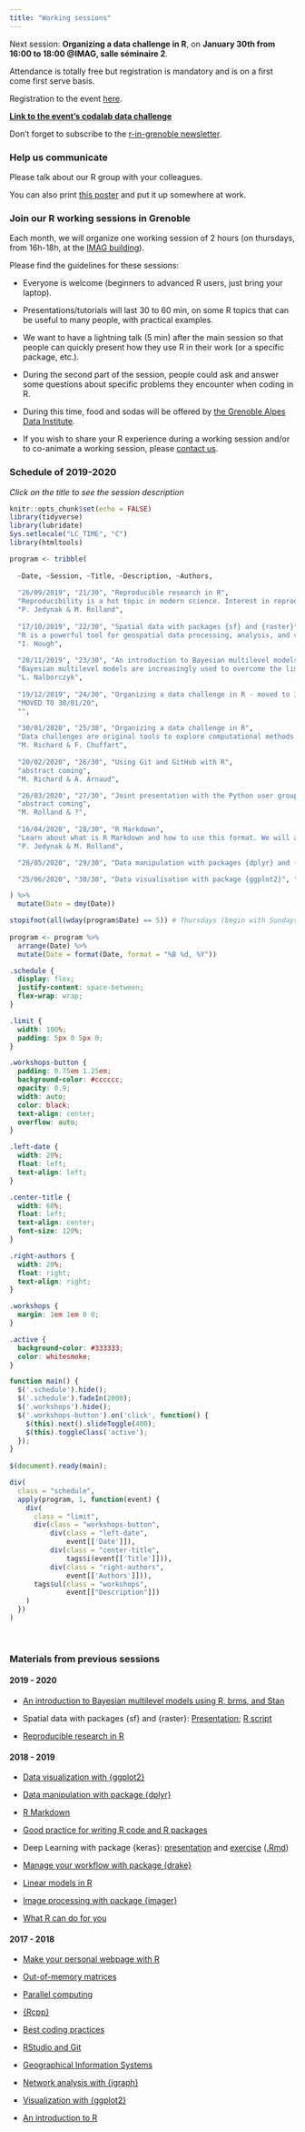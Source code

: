 ```yaml
---
title: "Working sessions"
---
```


Next session: **Organizing a data challenge in R**, on **January 30th from 16:00 to 18:00 @IMAG, salle séminaire 2**.

Attendance is totally free but registration is mandatory and is on a first come first serve basis.

Registration to the event [here](https://www.eventbrite.com/e/r-in-grenoble-organizing-a-data-challenge-in-r-tickets-90788993323).

**[Link to the event's codalab data challenge](https://competitions.codalab.org/competitions/21950?secret_key=865fa76d-fd94-4851-89af-3743f0cf2e4d)**

Don't forget to subscribe to the [r-in-grenoble newsletter](https://listes.univ-grenoble-alpes.fr/sympa/subscribe/r-in-grenoble?previous_action=info).


### Help us communicate

Please talk about our R group with your colleagues. 

You can also print [this poster](Poster 2019-2020.pdf) and put it up somewhere at work.

### Join our R working sessions in Grenoble

Each month, we will organize one working session of 2 hours (on thursdays, from 16h-18h, at the [IMAG building](https://r-in-grenoble.github.io/members.html)). 

Please find the guidelines for these sessions:
    
- Everyone is welcome (beginners to advanced R users, just bring your laptop).

- Presentations/tutorials will last 30 to 60 min, on some R topics that can be useful to many people, with practical examples.

- We want to have a lightning talk (5 min) after the main session so that people can quickly present how they use R in their work (or a specific package, etc.).

- During the second part of the session, people could ask and answer some questions about specific problems they encounter when coding in R.

- During this time, food and sodas will be offered by [the Grenoble Alpes Data Institute](https://data-institute.univ-grenoble-alpes.fr/).

- If you wish to share your R experience during a working session and/or to co-animate a working session, please [contact us](mailto:matthieu.rolland@univ-grenoble-alpes.fr).

### Schedule of 2019-2020

*Click on the title to see the session description*

```r
knitr::opts_chunk$set(echo = FALSE)
library(tidyverse)
library(lubridate)
Sys.setlocale("LC_TIME", "C")
library(htmltools)
```

```r
program <- tribble(
  
  ~Date, ~Session, ~Title, ~Description, ~Authors,
  
  "26/09/2019", "21/30", "Reproducible research in R", 
  "Reproducibility is a hot topic in modern science. Interest in reproducibility was triggered by the “reproducibility crisis” undergone by many fields in the past decades. A reproducible analysis is an analysis that can be re-run from raw data to final result identically by anybody (including “future you”!) on any computer and at any point in time. In this presentation we will give attendants an overview of many tools implemented in R that help make your work more reproducible and how these are integrated in Rstudio: project management structure, workflow management with {drake}, version control with Git and GitHub, literate programming with Rmarkdown, work compendia and package development and much more.", 
  "P. Jedynak & M. Rolland",
  
  "17/10/2019", "22/30", "Spatial data with packages {sf} and {raster}", 
  "R is a powerful tool for geospatial data processing, analysis, and visualization. This workshop will provide an introduction to manipulating geospatial data with a few core packages. {sf} provides classes and methods for vector data and is designed to work well with the [tidyverse](http://tidyverse.org/). {raster} provides classes and methods for raster data. We will also see how to create static, animated, and interactive maps with {tmap}, {rasterviz}, and {mapview}.", 
  "I. Hough",
  
  "28/11/2019", "23/30", "An introduction to Bayesian multilevel models using R, brms, and Stan", 
  "Bayesian multilevel models are increasingly used to overcome the limitations of frequentist approaches in the analysis of complex structured data. During this session, I will briefly introduce the logic of Bayesian inference and motivate the use of multilevel modelling. I will then show how Bayesian multilevel models can be fitted using the probabilistic programming language Stan and the R package brms (Bürkner, 2016). The brms package allows fitting complex nonlinear multilevel (aka 'mixed-effects') models using an understandable high-level formula syntax. I will demonstrate the use of brms with some general examples and discuss model comparison tools available within the package. Prior experience with data manipulation and linear models in R will be helpful.",
  "L. Nalborczyk",
  
  "19/12/2019", "24/30", "Organizing a data challenge in R - moved to 30/01", 
  "MOVED TO 30/01/20", 
  "",
  
  "30/01/2020", "25/30", "Organizing a data challenge in R", 
  "Data challenges are original tools to explore computational methods trough active learning and competition approaches. It can be used both (i) to improve pedagogic practices in education and (ii) to address scientific questions, such as benchmarking of computational methods. First, we will present you examples of R data challenges that we have run on the open-source challenge platform codalab (challenges in master classes, remote challenges during scientific conferences or  winter-school-like scientific data challenges). Then, we will give a tutorial to teach you how to easily set up your own data challenge.", 
  "M. Richard & F. Chuffart",
  
  "20/02/2020", "26/30", "Using Git and GitHub with R", 
  "abstract coming", 
  "M. Richard & A. Arnaud",

  "26/03/2020", "27/30", "Joint presentation with the Python user group - more details soon",
  "abstract coming", 
  "M. Rolland & ?",
  
  "16/04/2020", "28/30", "R Markdown",
  "Learn about what is R Markdown and how to use this format. We will also present the many possibilities of R Markdown: 1/ Compile a single R Markdown document to a report in different formats, such as PDF, HTML, or Word. 2/ Create notebooks in which you can directly run code chunks interactively. 3/ Make slides for presentations (HTML5, LaTeX Beamer, or PowerPoint). 4/ Produce dashboards with flexible, interactive, and attractive layouts. 5/ Build interactive applications based on Shiny. 6/ Write journal articles. 7/ Author books of multiple chapters. 8/ Generate websites and blogs.", 
  "P. Jedynak & M. Rolland",

  "28/05/2020", "29/30", "Data manipulation with packages {dplyr} and {data.table}", "Data manipulation is an essential step in any data analysis project. Core package of the tidyverse environment, {dplyr} provides a data manipulation framework that uses an intuitive syntax defined by a small set of verbs. In this tutorial we will learn how to pick observations by their values (filter()), reorder the rows (arrange()), pick variables by their name (select()), create new variables with functions of existing variables (mutate()), collapse many values down to a single summary (summarise()) and combine all these operations using the '%>%' (pipe) operator. This will help you solve the most common data manipulation challenges. **ADD data.table**", "P. Jedynak & I. Hough",

  "25/06/2020", "30/30", "Data visualisation with package {ggplot2}", "'The simple graph has brought more information to the data analyst’s mind than any other device.' --- John Tukey. {ggplot2} is one of today's most powerful data visualisation suite. In this tutorial we will learn the underlying philosophy behind {ggplot2}: the Grammar of Graphics. We will see how all types of graphs such as histograms, scatterplots, boxplots, probability densities etc. can be specified by a small set of shared parameters, and how understanding what these parameters are and how to use them will allow you to seamlessly produce powerful and complex graphs to better understand your data.", "S. Cadiou & M. Rolland"

) %>%
  mutate(Date = dmy(Date)) 

stopifnot(all(wday(program$Date) == 5)) # Thursdays (begin with Sundays)
          
program <- program %>%
  arrange(Date) %>%
  mutate(Date = format(Date, format = "%B %d, %Y"))
```


```css
.schedule {
  display: flex;
  justify-content: space-between;
  flex-wrap: wrap;
}

.limit {
  width: 100%;
  padding: 5px 0 5px 0;
}

.workshops-button {
  padding: 0.75em 1.25em;
  background-color: #cccccc;
  opacity: 0.9;
  width: auto;
  color: black;
  text-align: center;
  overflow: auto;
}

.left-date {
  width: 20%;
  float: left;
  text-align: left;
}

.center-title {
  width: 60%;
  float: left;
  text-align: center;
  font-size: 120%;
}

.right-authors {
  width: 20%;
  float: right;
  text-align: right;
}

.workshops {
  margin: 1em 1em 0 0;
}

.active {
  background-color: #333333;
  color: whitesmoke;
}
```

```js
function main() {
  $('.schedule').hide();
  $('.schedule').fadeIn(2000);
  $('.workshops').hide();
  $('.workshops-button').on('click', function() {
    $(this).next().slideToggle(400);
    $(this).toggleClass('active');
  });
}
 
$(document).ready(main);
```


```r
div(
  class = "schedule",
  apply(program, 1, function(event) {
    div(
      class = "limit",
      div(class = "workshops-button", 
          div(class = "left-date", 
              event[['Date']]),
          div(class = "center-title", 
              tags$i(event[['Title']])),
          div(class = "right-authors",
              event[['Authors']])),
      tags$ul(class = "workshops",
              event[["Description"]])
    )
  })
) 
```

<br>

### Materials from previous sessions

#### 2019 - 2020

- [An introduction to Bayesian multilevel models using R, brms, and Stan](https://www.barelysignificant.com/slides/RGUG2019)

- Spatial data with packages {sf} and {raster}: [Presentation](https://ihough.github.io/talk_2019-10_geospatial/talk_2019-10_geospatial.html#1); [R script](https://github.com/ihough/talk_2019-10_geospatial/blob/master/mapping_demo.R)

- [Reproducible research in R](https://annakrystalli.me/talks/r-in-repro-research.html)

#### 2018 - 2019

- [Data visualization with {ggplot2}](https://privefl.github.io/R-presentation/ggplot2.html)

- [Data manipulation with package {dplyr}](presentation/dplyr.html)

- [R Markdown](http://privefl.github.io/R-presentation/rmarkdown.html)

- [Good practice for writing R code and R packages](https://magrichard.github.io/good_coding_practices/rpresentation.html)

- Deep Learning with package {keras}: [presentation](presentation/R_in_Grenoble_RPres.zip) and [exercise](presentation/keras.html) ([.Rmd](presentation/keras.Rmd))

- [Manage your workflow with package {drake}](presentation/drake.pdf)

- [Linear models in R](https://t.co/7Wq3MfH6B9)

- [Image processing with package {imager}](http://bit.ly/RUGgre12)

- [What R can do for you](http://bit.ly/RUGgre11)

#### 2017 - 2018

- [Make your personal webpage with R](https://privefl.github.io/R-presentation/rmarkdown-websites.html)

- [Out-of-memory matrices](https://privefl.github.io/R-presentation/bigstatsr.html)

- [Parallel computing](session-parallel.zip)

- [{Rcpp}](https://privefl.github.io/R-presentation/Rcpp.html)

- [Best coding practices](https://jarbel.github.io/Rgoodpractice/rpresentation.html)

- [RStudio and Git](https://privefl.github.io/R-presentation/rstudio-git.html)

- [Geographical Information Systems](http://www-leca.ujf-grenoble.fr/pageperso/boyerfr/ESPACE-PERSO/TP.zip)

- [Network analysis with {igraph}](http://www.gipsa-lab.grenoble-inp.fr/~sophie.achard/Tutorial_brainwaver/tutorial_practice_graph_html.html)

- [Visualization with {ggplot2}](https://privefl.github.io/R-presentation/ggplot2.html)

- [An introduction to R](https://github.com/fchuffar/intro_r)
